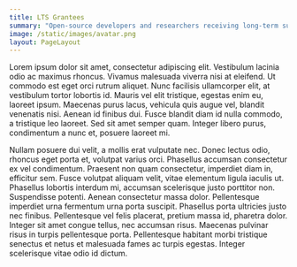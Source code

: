 ```yaml
---
title: LTS Grantees
summary: "Open-source developers and researchers receiving long-term support from OpenSats "
image: /static/images/avatar.png
layout: PageLayout
---
```


Lorem ipsum dolor sit amet, consectetur adipiscing elit. Vestibulum lacinia odio
ac maximus rhoncus. Vivamus malesuada viverra nisi at eleifend. Ut commodo est
eget orci rutrum aliquet. Nunc facilisis ullamcorper elit, at vestibulum tortor
lobortis id. Mauris vel elit tristique, egestas enim eu, laoreet ipsum. Maecenas
purus lacus, vehicula quis augue vel, blandit venenatis nisi. Aenean id finibus
dui. Fusce blandit diam id nulla commodo, a tristique leo laoreet. Sed sit amet
semper quam. Integer libero purus, condimentum a nunc et, posuere laoreet mi.

Nullam posuere dui velit, a mollis erat vulputate nec. Donec lectus odio,
rhoncus eget porta et, volutpat varius orci. Phasellus accumsan consectetur ex
vel condimentum. Praesent non quam consectetur, imperdiet diam in, efficitur
sem. Fusce volutpat aliquam velit, vitae elementum ligula iaculis ut. Phasellus
lobortis interdum mi, accumsan scelerisque justo porttitor non. Suspendisse
potenti. Aenean consectetur massa dolor. Pellentesque imperdiet urna fermentum
urna porta suscipit. Phasellus porta ultricies justo nec finibus. Pellentesque
vel felis placerat, pretium massa id, pharetra dolor. Integer sit amet congue
tellus, nec accumsan risus. Maecenas pulvinar risus in turpis pellentesque
porta. Pellentesque habitant morbi tristique senectus et netus et malesuada
fames ac turpis egestas. Integer scelerisque vitae odio id dictum.

<LTSGrantees/>